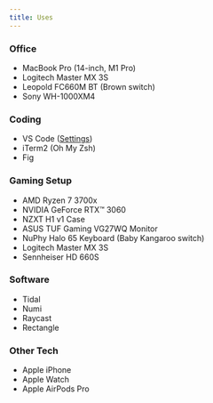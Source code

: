 ```yaml
---
title: Uses
---
```


### Office

- MacBook Pro (14-inch, M1 Pro)
- Logitech Master MX 3S
- Leopold FC660M BT (Brown switch)
- Sony WH-1000XM4

### Coding

- VS Code ([Settings](https://github.com/destroymayor/vscode-settings))
- iTerm2 (Oh My Zsh)
- Fig

### Gaming Setup

- AMD Ryzen 7 3700x
- NVIDIA GeForce RTX™ 3060
- NZXT H1 v1 Case
- ASUS TUF Gaming VG27WQ Monitor
- NuPhy Halo 65 Keyboard (Baby Kangaroo switch)
- Logitech Master MX 3S
- Sennheiser HD 660S

### Software

- Tidal
- Numi
- Raycast
- Rectangle

### Other Tech

- Apple iPhone
- Apple Watch
- Apple AirPods Pro
